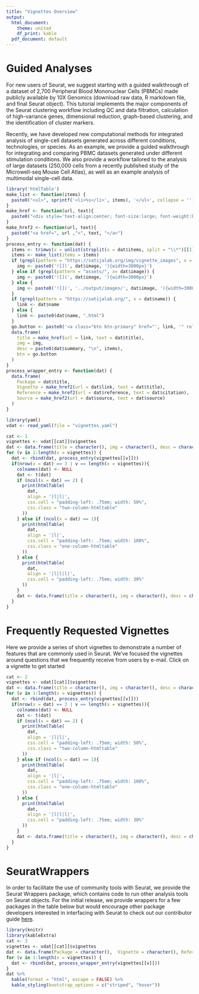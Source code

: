 ```yaml
---
title: "Vignettes Overview"
output:
  html_document:
    theme: united
    df_print: kable
  pdf_document: default
---
```


# Guided Analyses

For new users of Seurat, we suggest starting with a guided walkthrough of a dataset of 2,700 Peripheral Blood Mononuclear Cells (PBMCs) made publicly available by 10X Genomics (download raw data, R markdown file, and final Seurat object). This tutorial implements the major components of the Seurat clustering workflow including QC and data filtration, calculation of high-variance genes, dimensional reduction, graph-based clustering, and the identification of cluster markers.

Recently, we have developed new computational methods for integrated analysis of single-cell datasets generated across different conditions, technologies, or species. As an example, we provide a guided walkthrough for integrating and comparing PBMC datasets generated under different stimulation conditions. We also provide a workflow tailored to the analysis of large datasets (250,000 cells from a recently published study of the Microwell-seq Mouse Cell Atlas), as well as an example analysis of multimodal single-cell data. 

```r
library('htmlTable')
make_list <- function(items) {
  paste0("<ul>", sprintf('<li>%s</li>', items), '</ul>', collapse = '')
}
make_href <- function(url, text){
  paste0("<div style='text-align:center; font-size:large; font-weight:bold'><a href=", url ,">", text, "</a></div>")
}
make_href2 <- function(url, text){
  paste0("<a href=", url ,">", text, "</a>")
}
process_entry <- function(dat) {
  items <- trimws(x = unlist(strsplit(x = dat$items, split = "\\*")[[1]])[-1])
  items <- make_list(items = items)
  if (grepl(pattern = "https://satijalab.org/img/vignette_images", x = dat$image)) {
    img <- paste0('![](', dat$image, '){width=3000px}')
  } else if (grepl(pattern = "assets/", x= dat$image)) {
    img <- paste0('![](', dat$image, '){width=3000px}') 
  } else {
    img <- paste0('![](', '../output/images/', dat$image, '){width=3000px}')
  }
  if (grepl(pattern = "https://satijalab.org/", x = dat$name)) {
    link <- dat$name
  } else {
    link <- paste0(dat$name, ".html")
  }
  go.button <- paste0('<a class="btn btn-primary" href="', link, '" role="button" style="width:100%">GO</a>')
  data.frame(
    title = make_href(url = link, text = dat$title),
    img = img,
    desc = paste0(dat$summary, "\n", items),
    btn = go.button
  )
}
process_wrapper_entry <- function(dat) {
  data.frame(
    Package = dat$title,
    Vignette = make_href2(url = dat$link, text = dat$title),
    Reference = make_href2(url = dat$reference, text = dat$citation),
    Source = make_href2(url = dat$source, text = dat$source)
  )
}
```

```r
library(yaml)
vdat <- read_yaml(file = "vignettes.yaml")
```

```{=html}
<style>
.two-column-htmltable {
  width: 66.666%;
}
.one-column-htmltable {
  width: 33.333%;
}

</style>
```

```r
cat <- 1
vignettes <- vdat[[cat]]$vignettes
dat <- data.frame(title = character(), img = character(), desc = character())
for (v in 1:length(x = vignettes)) {
  dat <- rbind(dat, process_entry(vignettes[[v]]))
  if(nrow(x = dat) == 3 | v == length(x = vignettes)){
    colnames(dat) <- NULL
    dat <- t(dat)
    if (ncol(x = dat) == 2) {
      print(htmlTable(
        dat, 
        align = '|l|l|', 
        css.cell = "padding-left: .75em; width: 50%", 
        css.class = "two-column-htmltable"
      ))
    } else if (ncol(x = dat) == 1){
      print(htmlTable(
        dat, 
        align = '|l|', 
        css.cell = "padding-left: .75em; width: 100%", 
        css.class = "one-column-htmltable"
      ))
    } else {
      print(htmlTable(
        dat, 
        align = '|l|l|l|', 
        css.cell = "padding-left: .75em; width: 30%"
      ))
    }
    dat <- data.frame(title = character(), img = character(), desc = character())
  }
}
```

# Frequently Requested Vignettes

Here we provide a series of short vignettes to demonstrate a number of features that are commonly used in Seurat. We've focused the vignettes around questions that we frequently receive from users by e-mail. Click on a vignette to get started

```r
cat <- 2
vignettes <- vdat[[cat]]$vignettes
dat <- data.frame(title = character(), img = character(), desc = character())
for (v in 1:length(x = vignettes)) {
  dat <- rbind(dat, process_entry(vignettes[[v]]))
  if(nrow(x = dat) == 3 | v == length(x = vignettes)){
    colnames(dat) <- NULL
    dat <- t(dat)
    if (ncol(x = dat) == 2) {
      print(htmlTable(
        dat, 
        align = '|l|l|', 
        css.cell = "padding-left: .75em; width: 50%", 
        css.class = "two-column-htmltable"
      ))
    } else if (ncol(x = dat) == 1){
      print(htmlTable(
        dat, 
        align = '|l|', 
        css.cell = "padding-left: .75em; width: 100%", 
        css.class = "one-column-htmltable"
      ))
    } else {
      print(htmlTable(
        dat, 
        align = '|l|l|l|', 
        css.cell = "padding-left: .75em; width: 30%"
      ))
    }
    dat <- data.frame(title = character(), img = character(), desc = character())
  }
}
```

# SeuratWrappers

In order to facilitate the use of community tools with Seurat, we provide the Seurat Wrappers package, which contains code to run other analysis tools on Seurat objects. For the initial release, we provide wrappers for a few packages in the table below but would encourage other package developers interested in interfacing with Seurat to check out our contributor guide [here](https://github.com/satijalab/seurat.wrappers/wiki/Submission-Process).

```r
library(knitr)
library(kableExtra)
cat <- 3
vignettes <- vdat[[cat]]$vignettes
dat <- data.frame(Package = character(),  Vignette = character(), Reference = character(), Source = character())
for (v in 1:length(x = vignettes)) {
  dat <- rbind(dat, process_wrapper_entry(vignettes[[v]]))
}
dat %>%
  kable(format = "html", escape = FALSE) %>%
  kable_styling(bootstrap_options = c("striped", "hover"))
```
